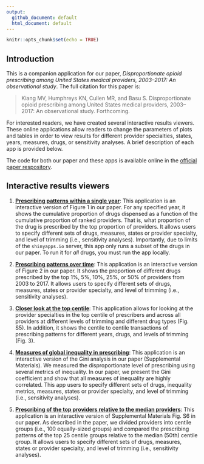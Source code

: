 ```yaml
---
output: 
  github_document: default
  html_document: default
---
```


```r
knitr::opts_chunk$set(echo = TRUE)
```

## Introduction

This is a companion application for our paper, *Disproportionate opioid prescribing among United States medical providers, 2003–2017: An observational study*. The full citation for this paper is: 

> Kiang MV, Humphreys KN, Cullen MR, and Basu S. Disproportionate opioid prescribing among United States medical providers, 2003–2017: An observational study. Forthcoming.

For interested readers, we have created several interactive results viewers. These online applications allow readers to change the parameters of plots and tables in order to view results for different provider specialties, states, years, measures, drugs, or sensitivity analyses. A brief description of each app is provided below.

The code for both our paper and these apps is available online in the [official paper respository](https://mathewkiang.com/disproportionate_prescribing).

## Interactive results viewers

1. [**Prescribing patterns within a single year**](https://sanjaybasu.shinyapps.io/lorenz_curve_app/): This application is an interactive version of Figure 1 in our paper. For any specified year, it shows the cumulative proportion of drugs dispensed as a function of the cumulative proportion of ranked providers. That is, what proportion of the drug is prescribed by the top proportion of providers. It allows users to specify different sets of drugs, measures, states or provider specialty, and level of trimming (i.e., sensitivity analyses). Importantly, due to limits of the `shinyapps.io` server, this app only runs a subset of the drugs in our paper. To run it for *all* drugs, you must run the app locally. 

1. [**Prescribing patterns over time**](https://sanjaybasu.shinyapps.io/prescribing_over_time_app/): This application is an interactive version of Figure 2 in our paper. It shows the proportion of different drugs prescribed by the top 1%, 5%, 10%, 25%, or 50% of providers from 2003 to 2017. It allows users to specify different sets of drugs, measures, states or provider specialty, and level of trimming (i.e., sensitivity analyses).

1. [**Closer look at the top centile**](https://sanjaybasu.shinyapps.io/inequality_over_time_app/): This application allows for looking at the provider specialties in the top centile of prescribers and across all providers at different levels of trimming and different drug types (Fig. S5). In addition, it shows the centile to centile transactions of prescribing patterns for different years, drugs, and levels of trimming (Fig. 3). 

1. [**Measures of global inequality in prescribing**](https://sanjaybasu.shinyapps.io/top_centile_app/): This application is an interactive version of the Gini analysis in our paper (Supplemental Materials). We measured the disproportionate level of prescribing using several metrics of inequality. In our paper, we present the Gini coefficient and show that all measures of inequality are highly correlated. This app users to specify different sets of drugs, inequality metrics, measures, states or provider specialty, and level of trimming (i.e., sensitivity analyses).

1. [**Prescribing of the top providers relative to the median providers**](https://sanjaybasu.shinyapps.io/ntile_relative_app/): This application is an interactive version of Supplemental Materials Fig. S6 in our paper. As described in the paper, we divided providers into centile groups (i.e., 100 equally-sized groups) and compared the prescribing patterns of the top 25 centile groups relative to the median (50th) centile group. It allows users to specify different sets of drugs, measures, states or provider specialty, and level of trimming (i.e., sensitivity analyses).
